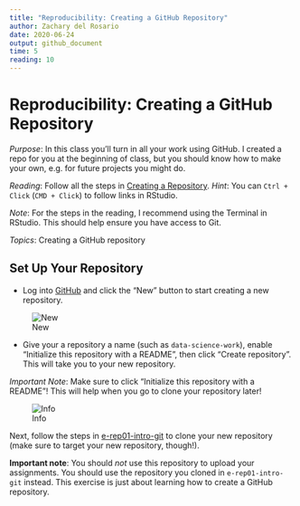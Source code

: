 ```yaml
---
title: "Reproducibility: Creating a GitHub Repository"
author: Zachary del Rosario
date: 2020-06-24
output: github_document
time: 5
reading: 10
---
```


# Reproducibility: Creating a GitHub Repository

*Purpose*: In this class you'll turn in all your work using GitHub. I created a repo for you at the beginning of class, but you should know how to make your own, e.g. for future projects you might do.

*Reading*: Follow all the steps in [Creating a Repository](https://swcarpentry.github.io/git-novice/03-create/index.html). *Hint*: You can `Ctrl + Click` (`CMD + Click`) to follow links in RStudio.

*Note*: For the steps in the reading, I recommend using the Terminal in RStudio. This should help ensure you have access to Git.

*Topics*: Creating a GitHub repository

## Set Up Your Repository
<!-- -------------------------------------------------- -->

- Log into [GitHub](https://github.com/) and click the "New" button to start creating a new repository.

![New](./images/rep02-new.png)

- Give your a repository a name (such as `data-science-work`), enable "Initialize this repository with a README", then click "Create repository". This will take you to your new repository.

*Important Note*: Make sure to click "Initialize this repository with a README"! This will help when you go to clone your repository later!

![Info](./images/rep02-info-readme.png)

Next, follow the steps in [e-rep01-intro-git](https://github.com/zdelrosario/data-science-curriculum/blob/master/exercises/e-rep01-intro-git.md) to clone your new repository (make sure to target your new repository, though!).

**Important note**: You should *not* use this repository to upload your assignments. You should use the repository you cloned in `e-rep01-intro-git` instead. This exercise is just about learning how to create a GitHub repository.

<!-- include-exit-ticket -->
